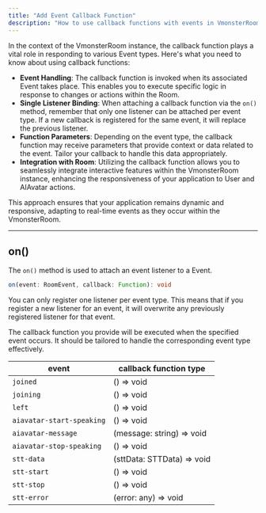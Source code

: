 ```yaml
---
title: "Add Event Callback Function"
description: "How to use callback functions with events in VmonsterRoom."
---
```


In the context of the VmonsterRoom instance, the callback function plays a vital role in responding to various Event types. Here's what you need to know about using callback functions:

- **Event Handling**: The callback function is invoked when its associated
  Event takes place. This enables you to execute specific logic in response to
  changes or actions within the Room.
- **Single Listener Binding**: When attaching a callback function via the
  `on()` method, remember that only one listener can be attached per event type.
  If a new callback is registered for the same event, it will replace the
  previous listener.
- **Function Parameters**: Depending on the event type, the callback function
  may receive parameters that provide context or data related to the event.
  Tailor your callback to handle this data appropriately.
- **Integration with Room**: Utilizing the callback function allows you to
  seamlessly integrate interactive features within the VmonsterRoom instance,
  enhancing the responsiveness of your application to User and AIAvatar actions.

This approach ensures that your application remains dynamic and responsive, adapting to real-time events as they occur within the VmonsterRoom.

---

## on()

The `on()` method is used to attach an event listener to a Event.

```ts
on(event: RoomEvent, callback: Function): void
```

You can only register one listener per event type. This means that if you register a new listener for an event, it will overwrite any previously registered listener for that event.

The callback function you provide will be executed when the specified event occurs. It should be tailored to handle the corresponding event type effectively.

| event                     | callback function type    |
| ------------------------- | ------------------------- |
| `joined`                  | () ⇒ void                 |
| `joining`                 | () ⇒ void                 |
| `left`                    | () ⇒ void                 |
| `aiavatar-start-speaking` | () ⇒ void                 |
| `aiavatar-message`        | (message: string) ⇒ void  |
| `aiavatar-stop-speaking`  | () ⇒ void                 |
| `stt-data`                | (sttData: STTData) ⇒ void |
| `stt-start`               | () ⇒ void                 |
| `stt-stop`                | () ⇒ void                 |
| `stt-error`               | (error: any) ⇒ void       |